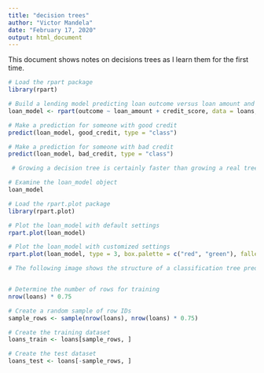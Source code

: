 ---
title: "decision trees"
author: "Victor Mandela"
date: "February 17, 2020"
output: html_document
---

This document shows notes on decisions trees as I learn them for the first time.

```{r making decisions with trees}
# Load the rpart package
library(rpart)

# Build a lending model predicting loan outcome versus loan amount and credit score
loan_model <- rpart(outcome ~ loan_amount + credit_score, data = loans, method = "class", control = rpart.control(cp = 0))

# Make a prediction for someone with good credit
predict(loan_model, good_credit, type = "class")

# Make a prediction for someone with bad credit
predict(loan_model, bad_credit, type = "class")

 # Growing a decision tree is certainly faster than growing a real tree! hahha

# Examine the loan_model object
loan_model

# Load the rpart.plot package
library(rpart.plot)

# Plot the loan_model with default settings
rpart.plot(loan_model)

# Plot the loan_model with customized settings
rpart.plot(loan_model, type = 3, box.palette = c("red", "green"), fallen.leaves = TRUE)

# The following image shows the structure of a classification tree predicting loan outcome from the applicant's credit score and requested loan amount.


# Determine the number of rows for training
nrow(loans) * 0.75

# Create a random sample of row IDs
sample_rows <- sample(nrow(loans), nrow(loans) * 0.75)

# Create the training dataset
loans_train <- loans[sample_rows, ]

# Create the test dataset
loans_test <- loans[-sample_rows, ]
```

